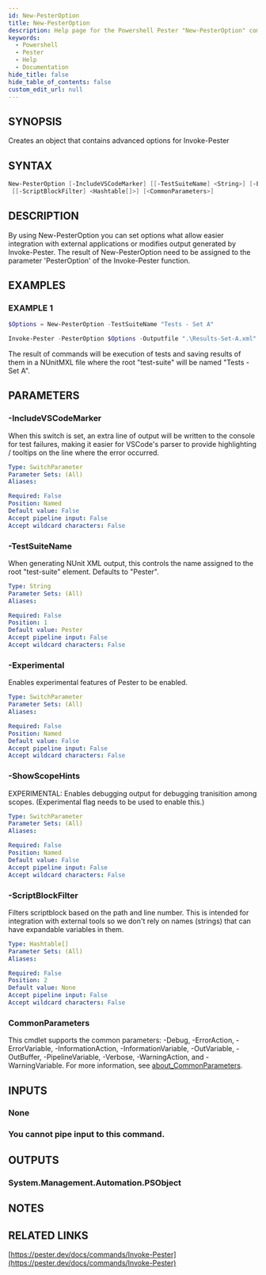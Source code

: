 ```yaml
---
id: New-PesterOption
title: New-PesterOption
description: Help page for the Powershell Pester "New-PesterOption" command
keywords:
  - Powershell
  - Pester
  - Help
  - Documentation
hide_title: false
hide_table_of_contents: false
custom_edit_url: null
---
```


## SYNOPSIS

Creates an object that contains advanced options for Invoke-Pester

## SYNTAX

```powershell
New-PesterOption [-IncludeVSCodeMarker] [[-TestSuiteName] <String>] [-Experimental] [-ShowScopeHints]
 [[-ScriptBlockFilter] <Hashtable[]>] [<CommonParameters>]
```

## DESCRIPTION

By using New-PesterOption you can set options what allow easier integration with external applications or
modifies output generated by Invoke-Pester.
The result of New-PesterOption need to be assigned to the parameter 'PesterOption' of the Invoke-Pester function.

## EXAMPLES

### EXAMPLE 1

```powershell
$Options = New-PesterOption -TestSuiteName "Tests - Set A"

Invoke-Pester -PesterOption $Options -Outputfile ".\Results-Set-A.xml" -OutputFormat NUnitXML
```

The result of commands will be execution of tests and saving results of them in a NUnitMXL file where the root "test-suite"
will be named "Tests - Set A".

## PARAMETERS

### -IncludeVSCodeMarker

When this switch is set, an extra line of output will be written to the console for test failures, making it easier
for VSCode's parser to provide highlighting / tooltips on the line where the error occurred.

```yaml
Type: SwitchParameter
Parameter Sets: (All)
Aliases:

Required: False
Position: Named
Default value: False
Accept pipeline input: False
Accept wildcard characters: False
```

### -TestSuiteName

When generating NUnit XML output, this controls the name assigned to the root "test-suite" element. 
Defaults to "Pester".

```yaml
Type: String
Parameter Sets: (All)
Aliases:

Required: False
Position: 1
Default value: Pester
Accept pipeline input: False
Accept wildcard characters: False
```

### -Experimental

Enables experimental features of Pester to be enabled.

```yaml
Type: SwitchParameter
Parameter Sets: (All)
Aliases:

Required: False
Position: Named
Default value: False
Accept pipeline input: False
Accept wildcard characters: False
```

### -ShowScopeHints

EXPERIMENTAL: Enables debugging output for debugging tranisition among scopes.
(Experimental flag needs to be used to enable this.)

```yaml
Type: SwitchParameter
Parameter Sets: (All)
Aliases:

Required: False
Position: Named
Default value: False
Accept pipeline input: False
Accept wildcard characters: False
```

### -ScriptBlockFilter

Filters scriptblock based on the path and line number.
This is intended for integration with external tools so we don't rely on names (strings) that can have expandable variables in them.

```yaml
Type: Hashtable[]
Parameter Sets: (All)
Aliases:

Required: False
Position: 2
Default value: None
Accept pipeline input: False
Accept wildcard characters: False
```

### CommonParameters

This cmdlet supports the common parameters: -Debug, -ErrorAction, -ErrorVariable, -InformationAction, -InformationVariable, -OutVariable, -OutBuffer, -PipelineVariable, -Verbose, -WarningAction, and -WarningVariable. For more information, see [about_CommonParameters](http://go.microsoft.com/fwlink/?LinkID=113216).

## INPUTS

### None

### You cannot pipe input to this command.
## OUTPUTS

### System.Management.Automation.PSObject

## NOTES

## RELATED LINKS

[https://pester.dev/docs/commands/Invoke-Pester](https://pester.dev/docs/commands/Invoke-Pester)
